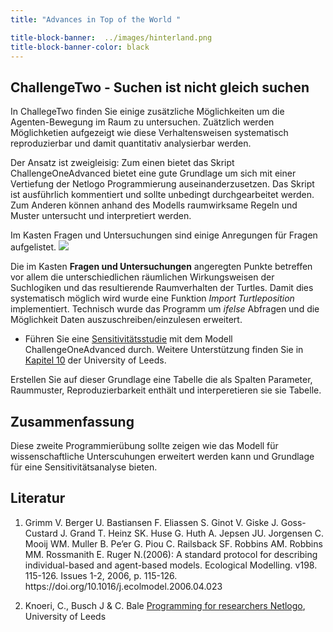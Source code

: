 ```yaml
---
title: "Advances in Top of the World "

title-block-banner:  ../images/hinterland.png
title-block-banner-color: black
---
```

## ChallengeTwo - Suchen ist nicht gleich suchen

In ChallegeTwo finden Sie einige zusätzliche Möglichkeiten um die Agenten-Bewegung im Raum zu untersuchen. Zuätzlich werden Möglichketien aufgezeigt wie diese Verhaltensweisen systematisch reproduzierbar und damit quantitativ analysierbar werden.

Der Ansatz ist zweigleisig: Zum einen bietet das Skript ChallengeOneAdvanced bietet eine gute Grundlage um sich mit einer Vertiefung der Netlogo Programmierung auseinanderzusetzen. Das Skript ist ausführlich kommentiert und sollte unbedingt durchgearbeitet werden. Zum Anderen können anhand des Modells raumwirksame Regeln und Muster untersucht und interpretiert werden.

Im Kasten Fragen und Untersuchungen sind einige Anregungen für Fragen aufgelistet.
![](../images/image5.png) 

Die im Kasten **Fragen und Untersuchungen** angeregten Punkte betreffen vor allem die unterschiedlichen räumlichen Wirkungsweisen der Suchlogiken und das resultierende Raumverhalten der Turtles. Damit dies systematisch möglich wird wurde eine Funktion *Import Turtleposition* implementiert.  Technisch wurde das Programm um *ifelse* Abfragen und die Möglichkeit Daten auszuschreiben/einzulesen erweitert.



::: {.callout-tip appearance="minimal"  title="Aufgaben"}

-   Führen Sie eine [Sensitivitätsstudie](https://ccl.northwestern.edu/netlogo/docs/behaviorspace.html) mit dem Modell ChallengeOneAdvanced durch. Weitere Unterstützung finden Sie in [Kapitel 10](https://programmingforresearchers.leeds.ac.uk/netlogo/section-10/) der University of Leeds.

Erstellen Sie auf dieser Grundlage eine Tabelle die als Spalten Parameter, Raummuster, Reproduzierbarkeit enthält und interperetieren sie sie Tabelle.
:::


## Zusammenfassung

Diese zweite Programmierübung sollte zeigen wie das Modell für wissenschaftliche Unterscuhungen erweitert werden kann und Grundlage für eine Sensitivitätsanalyse bieten. 

## Literatur


1. Grimm V. Berger U. Bastiansen F. Eliassen S. Ginot V. Giske J. Goss-Custard J. Grand T. Heinz SK. Huse G. Huth A. Jepsen JU. Jorgensen C. Mooij WM. Muller B. Pe'er G. Piou C. Railsback SF. Robbins AM. Robbins MM. Rossmanith E. Ruger N.(2006): A standard protocol for describing individual-based and agent-based models. Ecological Modelling. v198. 115-126. Issues 1-2, 2006, p. 115-126. https://doi.org/10.1016/j.ecolmodel.2006.04.023 


1. Knoeri, C., Busch J & C. Bale [Programming for researchers Netlogo](https://programmingforresearchers.leeds.ac.uk/netlogo/), University of Leeds

